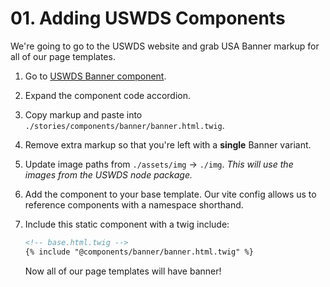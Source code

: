 # 01. Adding USWDS Components

We're going to go to the USWDS website and grab USA Banner markup for all of our page templates.

1. Go to [USWDS Banner component](https://designsystem.digital.gov/components/banner/).
1. Expand the component code accordion.
1. Copy markup and paste into `./stories/components/banner/banner.html.twig`.
1. Remove extra markup so that you're left with a **single** Banner variant.
1. Update image paths from `./assets/img` → `./img`. <i>This will use the images from the USWDS node package.</i>

1. Add the component to your base template. Our vite config allows us to reference components with a namespace shorthand.
1. Include this static component with a twig include:

   ```html
   <!-- base.html.twig -->
   {% include "@components/banner/banner.html.twig" %}
   ```

   Now all of our page templates will have banner!
